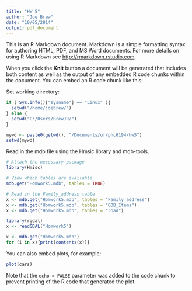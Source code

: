 ```yaml
---
title: "HW 5"
author: "Joe Brew"
date: "10/05/2014"
output: pdf_document
---
```


This is an R Markdown document. Markdown is a simple formatting syntax for authoring HTML, PDF, and MS Word documents. For more details on using R Markdown see <http://rmarkdown.rstudio.com>.

When you click the **Knit** button a document will be generated that includes both content as well as the output of any embedded R code chunks within the document. You can embed an R code chunk like this:

Set working directory:
```r
if ( Sys.info()["sysname"] == "Linux" ){
  setwd("/home/joebrew/")
} else {
  setwd("C:/Users/BrewJR/")
}

mywd <- paste0(getwd(), "/Documents/uf/phc6194/hw5")
setwd(mywd)
```

Read in the mdb file using the Hmsic library and mdb-tools.
```r
# Attach the necessary package
library(Hmisc)

# View which tables are available
mdb.get("Homwork5.mdb", tables = TRUE)

# Read in the Family_address table
x <- mdb.get("Homwork5.mdb", tables = "Family_address")
x <- mdb.get("Homwork5.mdb", tables = "GDB_Items")
x <- mdb.get("Homwork5.mdb", tables = "road")

library(rgdal)
x <- readGDAL("Homwork5")

x <- mdb.get("Homwork5.mdb")
for (i in x){print(contents(x))}

```


You can also embed plots, for example:

```r
plot(cars)
```

Note that the `echo = FALSE` parameter was added to the code chunk to prevent printing of the R code that generated the plot.
